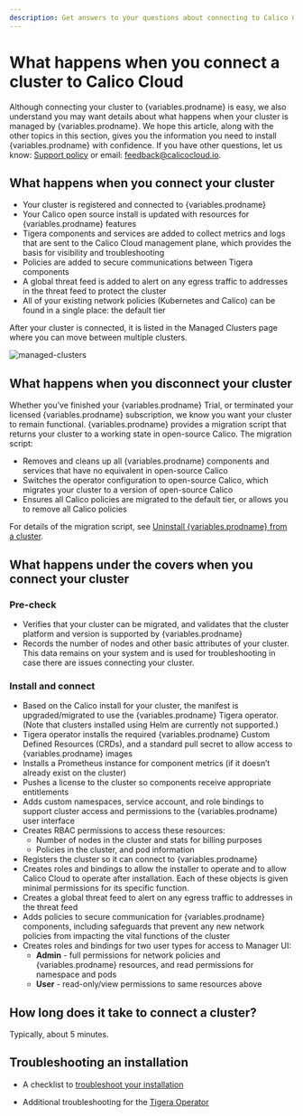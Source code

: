 ```yaml
---
description: Get answers to your questions about connecting to Calico Cloud.
---
```



# What happens when you connect a cluster to Calico Cloud

Although connecting your cluster to {variables.prodname} is easy, we also understand you may want details about what happens when your cluster is managed by {variables.prodname}. We hope this article, along with the other topics in this section, gives you the information you need to install {variables.prodname} with confidence. If you have other questions, let us know: [Support policy](https://www.tigera.io/legal/calico-cloud-support-policy) or email: feedback@calicocloud.io.

## What happens when you connect your cluster

- Your cluster is registered and connected to {variables.prodname}
- Your Calico open source install is updated with resources for {variables.prodname} features
- Tigera components and services are added to collect metrics and logs that are sent to the Calico Cloud management plane, which provides the basis for visibility and troubleshooting
- Policies are added to secure communications between Tigera components
- A global threat feed is added to alert on any egress traffic to addresses in the threat feed to protect the cluster
- All of your existing network policies (Kubernetes and Calico) can be found in a single place: the default tier

After your cluster is connected, it is listed in the Managed Clusters page where you can move between multiple clusters.

![managed-clusters](/img/calico-cloud/managed-clusters.png)

## What happens when you disconnect your cluster

Whether you’ve finished your {variables.prodname} Trial, or terminated your licensed {variables.prodname} subscription, we know you want your cluster to remain functional. {variables.prodname} provides a migration script that returns your cluster to a working state in open-source Calico. The migration script:

- Removes and cleans up all {variables.prodname} components and services that have no equivalent in open-source Calico
- Switches the operator configuration to open-source Calico, which migrates your cluster to a version of open-source Calico
- Ensures all Calico policies are migrated to the default tier, or allows you to remove all Calico policies

For details of the migration script, see [Uninstall {variables.prodname} from a cluster](../../operations/disconnect.mdx).

## What happens under the covers when you connect your cluster

### Pre-check

- Verifies that your cluster can be migrated, and validates that the cluster platform and version is supported by {variables.prodname}
- Records the number of nodes and other basic attributes of your cluster. This data remains on your system and is used for troubleshooting in case there are issues connecting your cluster.

### Install and connect

- Based on the Calico install for your cluster, the manifest is upgraded/migrated to use the {variables.prodname} Tigera operator. (Note that clusters installed using Helm are currently not supported.)
- Tigera operator installs the required {variables.prodname} Custom Defined Resources (CRDs), and a standard pull secret to allow access to {variables.prodname} images
- Installs a Prometheus instance for component metrics (if it doesn’t already exist on the cluster)
- Pushes a license to the cluster so components receive appropriate entitlements
- Adds custom namespaces, service account, and role bindings to support cluster access and permissions to the {variables.prodname} user interface
- Creates RBAC permissions to access these resources:
  - Number of nodes in the cluster and stats for billing purposes
  - Policies in the cluster, and pod information
- Registers the cluster so it can connect to {variables.prodname}
- Creates roles and bindings to allow the installer to operate and to allow Calico Cloud to operate after installation.
  Each of these objects is given minimal permissions for its specific function.
- Creates a global threat feed to alert on any egress traffic to addresses in the threat feed
- Adds policies to secure communication for {variables.prodname} components, including safeguards that prevent any new network policies from impacting the vital functions of the cluster
- Creates roles and bindings for two user types for access to Manager UI:
  - **Admin** - full permissions for network policies and {variables.prodname} resources, and read permissions for namespace and pods
  - **User** - read-only/view permissions to same resources above

## How long does it take to connect a cluster?

Typically, about 5 minutes.

## Troubleshooting an installation

- A checklist to [troubleshoot your installation](checklist.mdx)

- Additional troubleshooting for the [Tigera Operator](operator-checklist.mdx)
